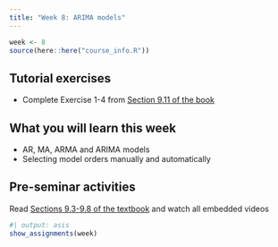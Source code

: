 ```yaml
---
title: "Week 8: ARIMA models"
---
```


```r
week <- 8
source(here::here("course_info.R"))
```


## Tutorial exercises

-   Complete Exercise 1-4 from [Section 9.11 of the book](https://otexts.com/fpp3/arima-exercises.html)
<!-- -   [Tutorial learning objectives](tute-lo.qmd). -->
<!-- -   <i class="bi bi-download"></i> [Week 8 Tutorial Solution.html](Week8.html){download="Week 8 Tutorial Solution.html"}  -->



## What you will learn this week

* AR, MA, ARMA and ARIMA models
* Selecting model orders manually and automatically


## Pre-seminar activities

Read [Sections 9.3-9.8 of the textbook](https://otexts.com/fpp3/arima.html) and watch all embedded videos



<!-- ```{r} -->
<!-- #| output: asis -->
<!-- show_slides(week) -->
<!-- ``` -->

<!-- ## Seminar activities -->

<!-- ```{r} -->
<!-- #| child: activities.md -->
<!-- ``` -->


<!-- ## Seminar code -->

<!-- ::: {.callout appearance="minimal"} -->
<!-- <i class="bi bi-download"></i> [Seminar_code_week8.R](Seminar_code_week8.R){download="Seminar_code_week8.R"} -->
<!-- ::: -->



```r
#| output: asis
show_assignments(week)
```

